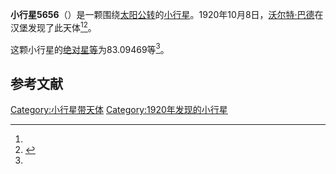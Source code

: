 {{Infobox planet
| bgcolour = #FFFFC0
| name = 5656 Oldfield
| symbol = 
| image = 
| caption = 
| discovery = yes
| discovery_ref = 
| discoverer = [[沃尔特·巴德|沃尔特·巴德]]
| discovery_site = [[汉堡|汉堡]] 
| discovered = 1920年10月8日
| designations = yes
| mp_name = 
| named_after = 
| alt_names = A920 TA/ 1978 WW18 / 1981 JZ5
| mp_category = [[主带小行星|主带小行星]]
| orbit_ref = <ref name="a">[http://ssd.jpl.nasa.gov/sbdb.cgi?sstr=5656 5656 Oldfield] {{Wayback|url=http://ssd.jpl.nasa.gov/sbdb.cgi?sstr=5656 |date=20140830093344 }}，小行星數據庫瀏覽器（JPL Small-Body Database Browser）－[[美国国家航空航天局|美国国家航空航天局]]喷气推进实验室</ref>
| epoch = 2456400.5 (2013年4月18日更新)
| aphelion = {{convert|3.1030044|AU|km|3|abbr=on|lk=out}}
| perihelion = {{convert|1.8178270|AU|km|3|abbr=on}}
| semimajor = {{convert|2.4604157|AU|km|3|abbr=on}}
| eccentricity = 0.2611708
| period = 1409.649568 [[日|日]]<br />3.86[[儒略年|儒略年]]
| avg_speed = 
| inclination = 4.01985
| asc_node = 248.91703
| mean_anomaly = 
| arg_peri = 83.09469
| satellites = 
| physical_characteristics = yes
| dimensions = 
| mass = 
| density = 
| surface_grav = 
| escape_velocity = 
| sidereal_day = 
| axial_tilt = 
| pole_ecliptic_lat = 
| pole_ecliptic_lon = 
| albedo = 
| temperatures= 
| temp_name1 = 
| mean_temp_1 = 
| max_temp_1 = 
| temp_name2 = 
| max_temp_2 = 
| spectral_type = 
| abs_magnitude = 83.09469
}}

'''小行星5656'''（{{lang-en|5656 Oldfield}}）是一颗围绕[[太阳|太阳]][[公转|公转]]的[[小行星|小行星]]。1920年10月8日，[[沃尔特·巴德|沃尔特·巴德]]在汉堡发现了此天体<ref name="a" /><ref>{{cite news|title=小行星列表|url=http://cfa-www.harvard.edu/iau/lists/NumberedMPs.txt|accessdate=2013-07-08|newspaper=哈佛大学|archive-date=2008-05-17|archive-url=https://web.archive.org/web/20080517010638/http://cfa-www.harvard.edu/iau/lists/NumberedMPs.txt|dead-url=no}}</ref>。

这颗小行星的[[绝对星等|绝对星等]]为83.09469等<ref name="a" />。

==参考文献==
{{reflist}}
{{Minor Planet Number|[[小行星5655|小行星5655]]|[[小行星5657|小行星5657]]}}

{{小天体}}

[[Category:小行星带天体|Category:小行星带天体]]
[[Category:1920年发现的小行星|Category:1920年发现的小行星]]

{{asteroid-stub}}